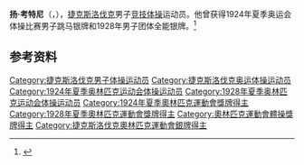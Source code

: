 {{NoteTA|G1=Sports}}
'''扬·考特尼'''（{{lang-cs|Jan Koutný}}，{{bd|1897年|6月24日|1976年|7月18日}}），[[捷克斯洛伐克|捷克斯洛伐克]]男子[[竞技体操|竞技体操]]运动员。他曾获得1924年夏季奥运会体操比赛男子跳马银牌和1928年男子团体全能银牌。<ref>{{Cite web|title=Jan KOUTNY|url=https://www.olympic.org/jan-koutny|accessdate=2021-03-28|work=International Olympic Committee|archive-date=2017-03-27|archive-url=https://web.archive.org/web/20170327031949/https://www.olympic.org/jan-koutny|dead-url=no}}</ref>

== 参考资料 ==
{{reflist}}

{{Authority control}}
{{DEFAULTSORT:Koutný, Jan}}
[[Category:捷克斯洛伐克男子体操运动员|Category:捷克斯洛伐克男子体操运动员]]
[[Category:捷克斯洛伐克奥运体操运动员|Category:捷克斯洛伐克奥运体操运动员]]
[[Category:1924年夏季奥林匹克运动会体操运动员|Category:1924年夏季奥林匹克运动会体操运动员]]
[[Category:1928年夏季奥林匹克运动会体操运动员|Category:1928年夏季奥林匹克运动会体操运动员]]
[[Category:1924年夏季奧林匹克運動會獎牌得主|Category:1924年夏季奧林匹克運動會獎牌得主]]
[[Category:1928年夏季奧林匹克運動會獎牌得主|Category:1928年夏季奧林匹克運動會獎牌得主]]
[[Category:奧林匹克運動會體操獎牌得主|Category:奧林匹克運動會體操獎牌得主]]
[[Category:捷克斯洛伐克奧林匹克運動會銀牌得主|Category:捷克斯洛伐克奧林匹克運動會銀牌得主]]